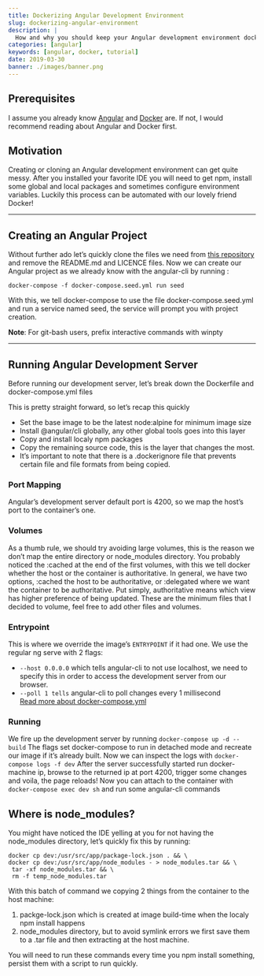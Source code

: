 ```yaml
---
title: Dockerizing Angular Development Environment
slug: dockerizing-angular-environment
description: |
  How and why you should keep your Angular development environment dockerized
categories: [angular]
keywords: [angular, docker, tutorial]
date: 2019-03-30
banner: ./images/banner.png
---
```


## Prerequisites

I assume you already know [Angular](https://angular.io/) and [Docker](https://www.docker.com/) are.
If not, I would recommend reading about Angular and Docker first.

## Motivation

Creating or cloning an Angular development environment can get quite messy.
After you installed your favorite IDE you will need to get npm, install some global and local packages and sometimes configure environment variables.
Luckily this process can be automated with our lovely friend Docker!

---

## Creating an Angular Project

Without further ado let’s quickly clone the files we need from [this repository](https://github.com/talohana/angular-docker-dev-environment)
and remove the README.md and LICENCE files.
Now we can create our Angular project as we already know with the
angular-cli by running :

`docker-compose -f docker-compose.seed.yml run seed`

With this, we tell docker-compose to use the file docker-compose.seed.yml and run a service named seed, the service will prompt you with project creation.

**Note**: For git-bash users, prefix interactive commands with winpty

---

## Running Angular Development Server

Before running our development server, let’s break down the
Dockerfile and docker-compose.yml files

This is pretty straight forward, so let’s recap this quickly

- Set the base image to be the latest node:alpine for minimum image size
- Install @angular/cli globally, any other global tools goes into this layer
- Copy and install localy npm packages
- Copy the remaining source code, this is the layer that changes the most.
- It’s important to note that there is a .dockerignore file that prevents certain file and file formats from being copied.

### Port Mapping

Angular’s development server default port is 4200, so we map the host’s port to the container’s one.

### Volumes

As a thumb rule, we should try avoiding large volumes, this is the reason we don’t map the entire directory or node_modules directory.
You probably noticed the :cached at the end of the first volumes, with this we tell docker whether the host or the container is authoritative.
In general, we have two options, :cached the host to be authoritative, or :delegated where we want the container to be authoritative.
Put simply, authoritative means which view has higher preference of being updated.
These are the minimum files that I decided to volume, feel free to add other files and volumes.

### Entrypoint

This is where we override the image’s `ENTRYPOINT` if it had one.
We use the regular ng serve with 2 flags:

- `--host 0.0.0.0` which tells angular-cli to not use localhost, we need to specify this in order to access the development server from our browser.
- `--poll 1 tells` angular-cli to poll changes every 1 millisecond  
  [Read more about docker-compose.yml](https://docs.docker.com/compose/compose-file/)

### Running

We fire up the development server by running
`docker-compose up -d --build`
The flags set docker-compose to run in detached mode and recreate our image if it’s already built.
Now we can inspect the logs with `docker-compose logs -f dev`
After the server successfully started run docker-machine ip, browse to the returned ip at port 4200, trigger some changes and voila, the page reloads!
Now you can attach to the container with `docker-compose exec dev sh` and run some angular-cli commands

## Where is node_modules?

You might have noticed the IDE yelling at you for not having the
node_modules directory, let’s quickly fix this by running:

```shell
docker cp dev:/usr/src/app/package-lock.json . && \
docker cp dev:/usr/src/app/node_modules - > node_modules.tar && \
 tar -xf node_modules.tar && \
 rm -f temp_node_modules.tar
```

With this batch of command we copying 2 things from the container to the host machine:

1. packge-lock.json which is created at image build-time when the localy npm install happens
2. node_modules directory, but to avoid symlink errors we first save them
   to a .tar file and then extracting at the host machine.

You will need to run these commands every time you npm install something, persist them with a script to run quickly.
